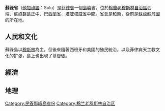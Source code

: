 {{Link style|time=2015-12-12T05:12:55+00:00}}
{{Infobox Philippine province
|name            = 蘇祿省 |
 sealfile        =  Ph seal sulu.png  |
 locatormapfile         = Ph locator map sulu.png |
 region          = [[民答那峨穆斯林自治區|民答那峨穆斯林自治區]] 
|capital         = [[和樂|和樂]]
| leader_title1                   = [[總督|總督]]
| leader_name1                    = Abdusakur Tan II ([[菲律賓自由黨|自由黨]])
|founded         = 1917年3月10日
| pop2015         = 824,731
|pop2015rank     = 全國第31多 |
 popden2015      = 520 |
 popden2015rank  = 全國第10高 
|areakm2         = 1,600.4 |
 arearank        = 全國第15小 |
 hucities        = 0 |
 componentcities = 0 |
 municipalities  = 19 |
 barangays       = 410 |
 districts       = [[:en:Legislative_districts_of_Sulu|一區和二區]] |
 languages       = [[:en:Tausug|Tausug]] |
 governor        = Abdusakur Tan
}}
'''蘇祿省'''（[[他加祿語|他加祿語]]：Sulu）是[[菲律賓|菲律賓]]一個[[島嶼|島嶼]]省，位於[[棉蘭老穆斯林自治區|棉蘭老穆斯林自治區]]西端、[[蘇祿群島|蘇祿群島]]正中、[[巴西蘭省|巴西蘭省]]、[[塔威塔威省|塔威塔威省]]中間。[[省會|省會]]是[[和樂|和樂]]，從前是[[蘇祿蘇丹國|蘇祿蘇丹國]]的所在地。

== 人民和文化 ==
蘇祿島以[[穆斯林|穆斯林]]為主。但後來隨著西班牙和美國的殖民統治，以及菲律宾天主教文化的扩张，島上也出現了基督徒。

== 經濟 ==
==地理==

{{coord|6|00|N|121|00|E|region:PH_type:adm1st_source:GNS-enwiki|display=title}}

{{菲律賓行政區劃|nocat}}

[[Category:民答那峨島省份|Category:民答那峨島省份]]
[[Category:棉兰老穆斯林自治区|Category:棉兰老穆斯林自治区]]